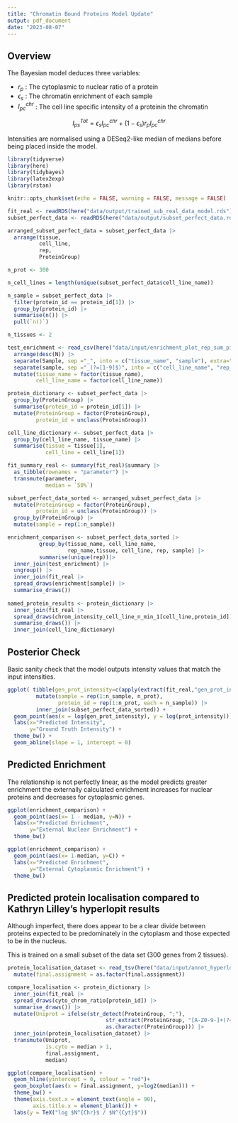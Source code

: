```yaml
---
title: "Chromatin Bound Proteins Model Update"
output: pdf_document
date: "2023-08-07"
---
```


## Overview

The Bayesian model deduces three variables:

- $r_p$ : The cytoplasmic to nuclear ratio of a protein
- $\epsilon_s$ : The chromatin enrichment of each sample
- $I^{chr}_{pc}$ : The cell line specific intensity of a proteinin the chromatin

$$I^{Tot}_{ps}=\epsilon_sI^{chr}_{pc}+(1-\epsilon_s)r_pI^{chr}_{pc}$$

Intensities are normalised using a DESeq2-like median of medians before being placed inside the model.

```r
library(tidyverse)
library(here)
library(tidybayes)
library(latex2exp)
library(rstan)

knitr::opts_chunk$set(echo = FALSE, warning = FALSE, message = FALSE)

fit_real <- readRDS(here("data/output/trained_sub_real_data_model.rds"))
subset_perfect_data <- readRDS(here("data/output/subset_perfect_data.rds"))

arranged_subset_perfect_data = subset_perfect_data |>
  arrange(tissue,
          cell_line,
          rep,
          ProteinGroup)

n_prot <- 300

n_cell_lines = length(unique(subset_perfect_data$cell_line_name))

n_sample = subset_perfect_data |>
  filter(protein_id == protein_id[1]) |>
  group_by(protein_id) |>
  summarise(n()) |>
  pull(`n()`)

n_tissues <- 2

test_enrichment <- read_csv(here("data/input/enrichment_plot_rep_sum_piv.csv")) |>
  arrange(desc(N)) |>
  separate(Sample, sep ="_", into = c("tissue_name", "sample"), extra="merge") |>
  separate(sample, sep ="_(?=[1-9]$)", into = c("cell_line_name", "rep_name")) |>
  mutate(tissue_name = factor(tissue_name),
         cell_line_name = factor(cell_line_name))
```

```r

protein_dictionary <- subset_perfect_data |>
  group_by(ProteinGroup) |>
  summarise(protein_id = protein_id[1]) |>
  mutate(ProteinGroup = factor(ProteinGroup),
         protein_id = unclass(ProteinGroup))

cell_line_dictionary <- subset_perfect_data |>
  group_by(cell_line_name, tissue_name) |>
  summarise(tissue = tissue[1],
            cell_line = cell_line[1])

fit_summary_real <- summary(fit_real)$summary |> 
  as_tibble(rownames = "parameter") |>
  transmute(parameter,
            median = `50%`)

subset_perfect_data_sorted <- arranged_subset_perfect_data |> 
  mutate(ProteinGroup = factor(ProteinGroup),
         protein_id = unclass(ProteinGroup)) |>
  group_by(ProteinGroup) |>
  mutate(sample = rep(1:n_sample))

enrichment_comparison <- subset_perfect_data_sorted |>
          group_by(tissue_name, cell_line_name,
                   rep_name,tissue, cell_line, rep, sample) |> 
          summarise(unique(rep))|>
  inner_join(test_enrichment) |>
  ungroup() |>
  inner_join(fit_real |> 
  spread_draws(enrichment[sample]) |>
  summarise_draws())
  
named_protein_results <- protein_dictionary |> 
  inner_join(fit_real |> 
  spread_draws(chrom_intensity_cell_line_n_min_1[cell_line,protein_id]) |>
  summarise_draws()) |>
  inner_join(cell_line_dictionary)

```

## Posterior Check

Basic sanity check that the model outputs intensity values that match the input intensities.

```r
ggplot( tibble(gen_prot_intensity=c(apply(extract(fit_real,"gen_prot_intensity")$gen_prot_intensity,c(2,3),median))) |>
         mutate(sample = rep(1:n_sample, n_prot),
                protein_id = rep(1:n_prot, each = n_sample)) |>
         inner_join(subset_perfect_data_sorted)) +
  geom_point(aes(x = log(gen_prot_intensity), y = log(prot_intensity)))  +
  labs(x="Predicted Intensity",
       y="Ground Truth Intensity") +
  theme_bw() +
  geom_abline(slope = 1, intercept = 0)
```

## Predicted Enrichment

The relationship is not perfectly linear, as the model predicts greater enrichment the externally calculated enrichment increases for nuclear proteins and decreases for cytoplasmic genes.

```r
ggplot(enrichment_comparison) +
  geom_point(aes(x= 1 - median, y=N)) +
  labs(x="Predicted Enrichment",
       y="External Nuclear Enrichment") +
  theme_bw()
```

```r
ggplot(enrichment_comparison) +
  geom_point(aes(x= 1-median, y=C)) +
  labs(x="Predicted Enrichment",
       y="External Cytoplasmic Enrichment") +
  theme_bw()
```

\newpage

## Predicted protein localisation compared to Kathryn Lilley's hyperlopit results

Although imperfect, there does appear to be a clear divide between proteins expected to be predominately in the cytoplasm and those expected to be in the nucleus.

This is trained on a small subset of the data set (300 genes from 2 tissues).

```r
protein_localisation_dataset <- read_tsv(here("data/input/annot_hyperlopit.tsv")) |>
  mutate(final.assignment = as.factor(final.assignment))

compare_localisation <- protein_dictionary |> 
  inner_join(fit_real |> 
  spread_draws(cyto_chrom_ratio[protein_id]) |>
  summarise_draws()) |> 
  mutate(Uniprot = ifelse(str_detect(ProteinGroup, ";"),
                               str_extract(ProteinGroup, "[A-Z0-9-]+(?=;)"),
                               as.character(ProteinGroup))) |>
  inner_join(protein_localisation_dataset) |>
  transmute(Uniprot,
            is.cyto = median > 1,
            final.assignment,
            median)

ggplot(compare_localisation) +
  geom_hline(yintercept = 0, colour = "red")+
  geom_boxplot(aes(x = final.assignment, y=log2(median))) +
  theme_bw() +
  theme(axis.text.x = element_text(angle = 90),
        axis.title.x = element_blank()) +
  labs(y = TeX("log $N^{Chr}$ / $N^{Cyt}$")) 
  
```

